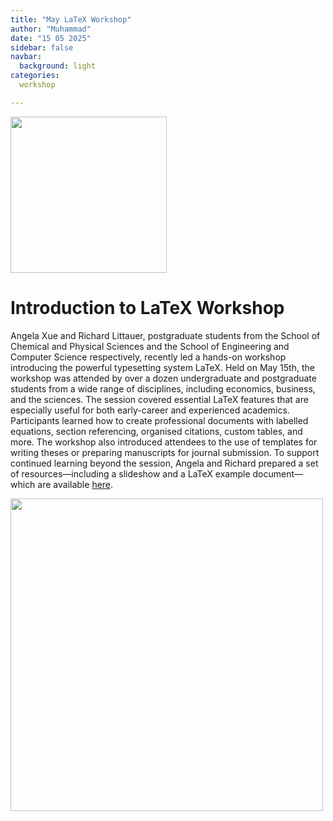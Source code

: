 ```yaml
---
title: "May LaTeX Workshop"
author: "Muhammad"
date: "15 05 2025"
sidebar: false
navbar:
  background: light
categories:
  workshop

---
```


![](latex.png){height=250 fig-align="center"}

<h1>Introduction to LaTeX Workshop</h1>

Angela Xue and Richard Littauer, postgraduate students from the School of Chemical and Physical Sciences and the School of Engineering and Computer Science respectively, recently led a hands-on workshop introducing the powerful typesetting system LaTeX.
Held on May 15th, the workshop was attended by over a dozen undergraduate and postgraduate students from a wide range of disciplines, including economics, business, and the sciences.
The session covered essential LaTeX features that are especially useful for both early-career and experienced academics. Participants learned how to create professional documents with labelled equations, section referencing, organised citations, custom tables, and more. The workshop also introduced attendees to the use of templates for writing theses or preparing manuscripts for journal submission.
To support continued learning beyond the session, Angela and Richard prepared a set of resources—including a slideshow and a LaTeX example document—which are available [here](LaTeX_Workshop.zip).


![](latex_workshop.png){height=500 fig-align="center"}

